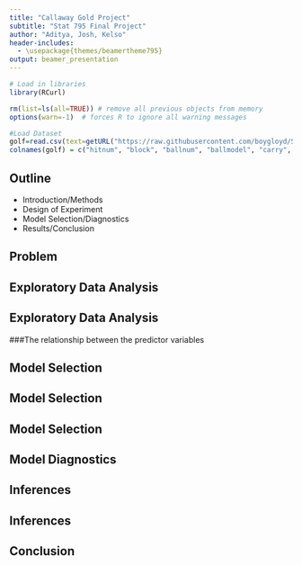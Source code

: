 ```yaml
---
title: "Callaway Gold Project"
subtitle: "Stat 795 Final Project"
author: "Aditya, Josh, Kelso"
header-includes:
  - \usepackage{themes/beamertheme795}
output: beamer_presentation
---
```


```r
# Load in libraries
library(RCurl)

rm(list=ls(all=TRUE)) # remove all previous objects from memory
options(warn=-1)  # forces R to ignore all warning messages

#Load Dataset
golf=read.csv(text=getURL("https://raw.githubusercontent.com/boygloyd/Stat795_Final_Project/master/Presentation/data/prov1_f.csv"), header=F)
colnames(golf) = c("hitnum", "block", "ballnum", "ballmodel", "carry", "c_disp", "total_distance", "t_disp", "traj")
```

<!-- slide 2 -->

## Outline

- Introduction/Methods
- Design of Experiment
- Model Selection/Diagnostics
- Results/Conclusion

<!-- slide 3 -->

## Problem




<!-- slide 4 -->

## Exploratory Data Analysis

<!-- slide 5 -->

## Exploratory Data Analysis

###The relationship between the predictor variables

<!-- slide 6 -->

## Model Selection

<!-- slide 7 -->

## Model Selection

<!-- slide 8 -->

## Model Selection

<!-- slide 9 -->

## Model Diagnostics

<!-- slide 10 -->

## Inferences

<!-- slide 11 -->

## Inferences

<!-- slide 12 -->

## Conclusion
